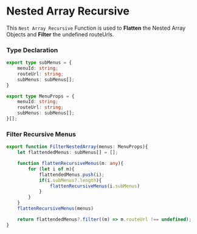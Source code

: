# Nested Array Recursive

This `Nest Array Recursive` Function is used to 
**Flatten** the Nested Array Objects and **Filter** the undefined routeUrls.

### Type Declaration

```ts filename="menuTypes.ts" copy
export type subMenus = {
    menuId: string;
    routeUrl: string;
    subMenus: subMenus[];
}

export type MenuProps = {
    menuId: string;
    routeUrl: string;
    subMenus: subMenus[];
}[];
```

### Filter Recursive Menus

```ts filename="filterRecursiveMenu.ts" copy
export function FilterNestedArray(menus: MenuProps){
    let flattendedMenus: subMenus[] = [];

    function flattenRecursiveMenus(m: any){
        for (let i of m){
            flattendedMenus.push(i);
            if(i.subMenus?.length){
                flattenRecursiveMenus(i.subMenus)
            }
        }
    }
    flattenRecursiveMenus(menus)

    return flattendedMenus?.filter((m) => m.routeUrl !== undefined);
}
```